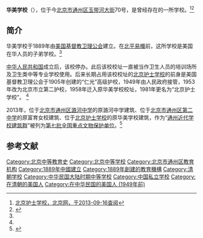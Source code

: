 {{文物保护单位
| 级别 = 全国
| 名称 = 通州近代学校建筑群
| 编号 = 7-1611
| 分类 = 近现代重要史迹及代表性建筑
| 时代 = 清至民国
| 所在 = [[北京市|北京市]][[通州区_(北京市)|通州区]]
| 登录 = 2013年
| Cat = 北京全国重点文物保护单位
}}

'''华美学校'''（{{lang-en|Tungchou North China American School}}），位于今[[北京市|北京市]][[通州区_(北京市)|通州区]][[玉带河大街|玉带河大街]]70号，是曾经存在的一所学校。<ref name=bjw>[http://www.beijing.cn/rcpage/school/page/101075.shtml 北京护士学校，北京网，于2013-09-16查阅]{{dead link|date=2017年11月 |bot=InternetArchiveBot |fix-attempted=yes }}</ref><ref>{{Cite web |url=http://www.visitbeijing.com.cn/play/sight/n214856073.shtml |title=潞河中学 桃源深处忆大师，北京旅游网，于2013-09-16查阅 |accessdate=2013-09-16 |archive-date=2016-03-04 |archive-url=https://web.archive.org/web/20160304082529/http://www.visitbeijing.com.cn/play/sight/n214856073.shtml |dead-url=no }}</ref>

==简介==
华美学校于1889年由[[美国|美国]][[基督教|基督教]][[卫理公会|卫理公会]]建立。在[[北平易幟|北平易幟]]前，这所学校是美国在华人员的子弟学校。<ref name=bjw/>

[[中华人民共和国|中华人民共和国]]成立后，该校停办。此后该校校址一直被当作卫生人员的培训场所及卫生类中等专业学校使用。后来长期占用该校校址的[[北京护士学校|北京护士学校]]的前身是美国基督教卫理公会于1905年创建的“仁光”高级护校，1949年由人民政府接管，1953年改为北京市立第二护校，1958年迁入原华美学校校址，1981年更名为“北京护士学校”。 <ref name=bjw/>

2013年，位于[[北京市通州区潞河中学|北京市通州区潞河中学]]的原潞河中学建筑、位于[[北京市通州区第二中学|北京市通州区第二中学]]的原富育女校建筑、位于[[北京护士学校|北京护士学校]]的原华美学校建筑，作为“[[通州近代学校建筑群|通州近代学校建筑群]]”被列为[[第七批全国重点文物保护单位|第七批全国重点文物保护单位]]。<ref>{{Cite web |url=http://www.wenming.cn/wmzh_pd/jj_wmzh/201306/t20130605_1271690.shtml |title=北京28古迹"晋升"全国文保单位 大运河将申遗，中国文明网，2013-06-05 |accessdate=2013-09-16 |archive-date=2013-08-24 |archive-url=https://web.archive.org/web/20130824203252/http://www.wenming.cn/wmzh_pd/jj_wmzh/201306/t20130605_1271690.shtml |dead-url=no }}</ref>

==参考文献==
{{reflist}}

{{北京全国重点文物保护单位}}
[[Category:北京中等教育史|Category:北京中等教育史]]
[[Category:北京中等学校|Category:北京中等学校]]
[[Category:北京市通州区教育机构|Category:北京市通州区教育机构]]
[[Category:1889年中國建立|Category:1889年中國建立]]
[[Category:1889年創建的教育機構|Category:1889年創建的教育機構]]
[[Category:清朝学校|Category:清朝学校]]
[[Category:中华民国大陆时期中等学校|Category:中华民国大陆时期中等学校]]
[[Category:中国私立学校|Category:中国私立学校]]
[[Category:在清朝的美国人|Category:在清朝的美国人]]
[[Category:在中华民国的美国人_(1949年前)|Category:在中华民国的美国人 (1949年前)]]